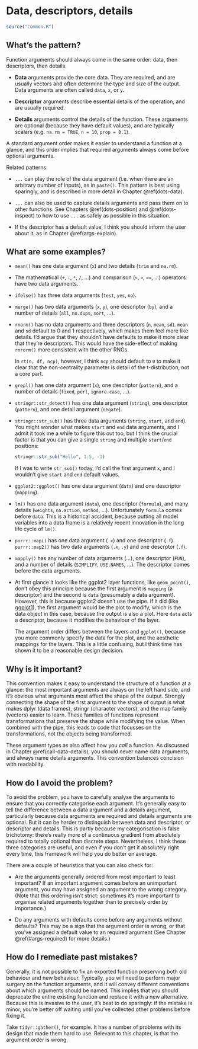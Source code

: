 # Data, descriptors, details {#args-data-details}

```r
source("common.R")
```

## What's the pattern?

Function arguments should always come in the same order: data, then descriptors, then details.

* __Data__ arguments provide the core data. They are required, and are usually
  vectors and often determine the type and size of the output. Data arguments
  are often called `data`, `x`, or `y`. 

* __Descriptor__ arguments describe essential details of the operation, and 
  are usually required.
  
* __Details__ arguments control the details of the function. These arguments
  are optional (because they have default values), and are typically scalars 
  (e.g. `na.rm = TRUE`, `n = 10`, `prop = 0.1`).

A standard argument order makes it easier to understand a function at a glance, and this order implies that required arguments always come before optional arguments.

Related patterns:

* `...` can play the role of the data argument (i.e. when there are an 
  arbitrary number of inputs), as in `paste()`. This pattern is best using
  sparingly, and is described in more detail in Chapter \@ref(dots-data). 

* `...` can also be used to capture details arguments and pass them on to 
  other functions. See Chapters \@ref(dots-position) and \@ref(dots-inspect) 
  to how to use `...` as safely as possible in this situation.

* If the descriptor has a default value, I think you should inform the user 
  about it, as in Chapter \@ref(args-explain).

## What are some examples?

*   `mean()` has one data argument (`x`) and two details (`trim` and `na.rm`).

*   The mathematical (`+`, `-`, `*`, `/`, ...) and comparison (`<`, `>`, `==`,
    ...) operators have two data arguments.

*   `ifelse()` has three data arguments (`test`, `yes`, `no`).

*   `merge()` has two data arguments (`x`, `y`), one descriptor (`by`), 
    and a number of details (`all`, `no.dups`, `sort`, ...).

*   `rnorm()` has no data arguments and three descriptors (`n`, `mean`, `sd`).
    `mean` and `sd` default to 0 and 1 respectively, which makes them feel 
    more like details. I'd argue that they shouldn't have defaults to make it 
    more clear that they're descriptors. This would have the side-effect of 
    making `rnrorm()` more consistent with the other RNGs.
    
    In `rt(n, df, ncp)`, however, I think `ncp` should default to `0` to make 
    it clear that the non-centrality parameter is detail of the t-distribution,
    not a core part.

*   `grepl()` has one data argument (`x`), one descriptor (`pattern`), and a 
    number of details (`fixed`, `perl`, `ignore.case`, ...).
    
*   `stringr::str_detect()` has one data argument (`string`), one descriptor
    (`pattern`), and one detail argument (`negate`).
    
*   `stringr::str_sub()` has three data arguments (`string`, `start`, and 
    `end`). You might wonder what makes `start` and `end` data arguments, and
    I admit it took me a while to figure this out too, but I think the
    crucial factor is that you can give a single `string` and multiple 
    `start`/`end` positions:
    
    ```r
    stringr::str_sub("Hello", 1:5, -1)
    ```
    
    If I was to write `str_sub()` today, I'd call the first argument `x`, and 
    I wouldn't give `start` and `end` default values.

*   `ggplot2::ggplot()` has one data argument (`data`) and one descriptor 
    (`mapping`). 

*   `lm()` has one data argument (`data`), one descriptor (`formula`), and
    many details (`weights`, `na.action`, `method`, ...). Unfortunately 
    `formula` comes before `data`. This is a historical accident, because 
    putting all model variables into a data frame is a relatively recent
    innovation in the long life cycle of `lm()`.

*   `purrr::map()` has one data argument (`.x`) and one descriptor (`.f`).
    `purrr::map2()` has two data arguments (`.x`, `.y`) and one descrptor 
     (`.f`).

*   `mapply()` has any number of data arguments (...), one descriptor (`FUN`),
    and a number of details (`SIMPLIFY`, `USE.NAMES`, ...). The descriptor
    comes before the data arguments.

*   At first glance it looks like the ggplot2 layer functions, like 
    `geom_point()`, don't obey this principle because the first argument is
    `mapping` (a descriptor) and the second is `data` (presumably a data 
    argument). However, this is because ggplot2 doesn't use the pipe. If it
    did (like [ggplot1](https://github.com/hadley/ggplot1)), the first 
    argument would be the plot to modify, which is the data object in this case,
    because the output is also a plot. Here `data` acts a descriptor, because
    it modifies the behaviour of the layer.
    
    The argument order differs between the layers and `ggplot()`, because you
    more commonly specify the data for the plot, and the aesthetic mappings
    for the layers. This is a little confusing, but I think time has shown it
    to be a reasonable design decision.

## Why is it important?

This convention makes it easy to understand the structure of a function at a glance: the most important arguments are always on the left hand side, and it's obvious what arguments most affect the shape of the output. Strongly connecting the shape of the first argument to the shape of output is what makes dplyr (data frames), stringr (character vectors), and the map family (vectors) easier to learn. These families of functions represent transformations that preserve the shape while modifying the value. When combined with the pipe, this leads to code that focusses on the transformations, not the objects being transformed.

These argument types as also affect how you _call_ a function. As discussed in Chapter \@ref(call-data-details), you should never name data arguments, and always name details arguments. This convention balances concision with readability.

## How do I avoid the problem?

To avoid the problem, you have to carefully analyse the arguments to ensure that you correctly categorise each argument. It's generally easy to tell the difference between a data argument and a details argument, particularly because data arguments are required and details arguments are optional. But it can be harder to distinguish between data and descriptor, or descriptor and details. This is partly because my categorisation is false trichotomy: there's really more of a continuous gradient from absolutely required to totally optional than discrete steps. Nevertheless, I think these three categories are useful, and even if you don't get it absolutely right every time, this framework will help you do better on average.

There are a couple of heuristics that you can also check for:

* Are the arguments generally ordered from most important to least important? 
  If an important argument comes before an unimportant argument, you may have 
  assigned an argument to the wrong category. (Note that this ordering isn't
  strict: sometimes it's more important to organise related arguments together
  than to precisely order by importance.)

* Do any arguments with defaults come before any arguments without defaults?
  This may be a sign that the argument order is wrong, or that you've 
  assigned a default value to an required argument (See Chapter
  \@ref(#args-required) for more details.)

## How do I remediate past mistakes?

Generally, it is not possible to fix an exported function preserving both old behaviour and new behaviour. Typically, you will need to perform major surgery on the function arguments, and it will convey different conventions about which arguments should be named. This implies that you should deprecate the entire existing function and replace it with a new alternative. Because this is invasive to the user, it's best to do sparingly: if the mistake is minor, you're better off waiting until you've collected other problems before fixing it.

Take `tidyr::gather()`, for example. It has a number of problems with its design that made them hard to use. Relevant to this chapter, is that the argument order is wrong.
